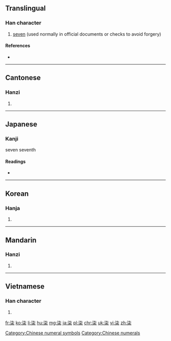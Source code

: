 {{also|漆}}
==Translingual==

===Han character===
{{Han char|rn=75|rad=木|as=05|sn=9|four=3490<sub>4</sub>|canj=水心木 (EPD), X水心木 (XEPD)|ids=⿱[[氵]]⿰[[七]][[木]]}}

# [[seven]] (used normally in official documents or checks to avoid forgery)

====References====
* {{Han ref|kx=0519.030|dkj=14620|dj=0907.020|hdz=21188.060|uh=67D2|ud=26578|bh=AC6D|bd=44141}}

[[Category:Chinese numeral symbols]]
[[Category:Chinese numerals]]

----

==Cantonese==

===Hanzi===
{{yue-hanzi|jyut=[[cat1]]|y=chat1}}

# {{defn|lang=yue|sort=木05}}

----

==Japanese==

===Kanji===
{{ja-kanji|grade=|rs=木05}}

seven seventh

====Readings====
* {{ja-readings|on=[[しつ]] (shitsu), [[しち]] (shichi)|kun=[[うるし]] (urushi)}}

----

==Korean==

===Hanja===
{{ko-hanja|hangeul=칠|eumhun=|rv=chil|mr=ch'il|y=chil}}

# {{defn|lang=ko|sort=木05}}

----

==Mandarin==

===Hanzi===
{{cmn-hanzi|pin=[[jiǎ]] ([[jia3]]), [[qī]] ([[qi1]]), [[yā]] ([[ya1]])|wg=chia<sup>3</sup>, ch'i<sup>1</sup>, ya<sup>1</sup>}}

# {{defn|lang=cmn|sort=木05}}

----

==Vietnamese==

===Han character===
{{vi-hantu|[[thất]]|rs=木05}}

# {{defn|lang=vi|sort=木05}}

[[fr:柒]]
[[ko:柒]]
[[li:柒]]
[[hu:柒]]
[[mg:柒]]
[[ja:柒]]
[[pl:柒]]
[[chr:柒]]
[[uk:柒]]
[[vi:柒]]
[[zh:柒]]